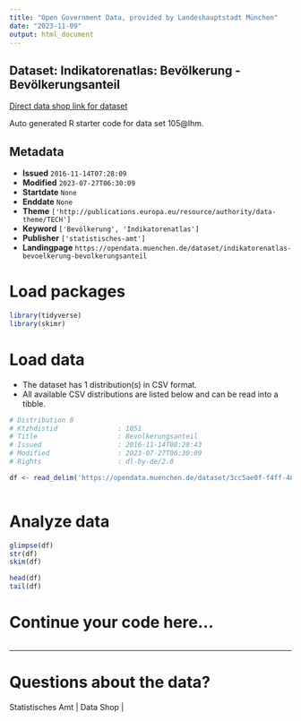 ```yaml
---
title: "Open Government Data, provided by Landeshauptstadt München"
date: "2023-11-09"
output: html_document
---
```


## Dataset: Indikatorenatlas: Bevölkerung - Bevölkerungsanteil

[Direct data shop link for dataset](https://opendata.muenchen.de/dataset/indikatorenatlas-bevoelkerung-bevolkerungsanteil)

Auto generated R starter code for data set 105@lhm.

## Metadata

- **Issued** `2016-11-14T07:28:09`
- **Modified** `2023-07-27T06:30:09`
- **Startdate** `None`
- **Enddate** `None`
- **Theme** `['http://publications.europa.eu/resource/authority/data-theme/TECH']`
- **Keyword** `['Bevölkerung', 'Indikatorenatlas']`
- **Publisher** `['statistisches-amt']`
- **Landingpage** `https://opendata.muenchen.de/dataset/indikatorenatlas-bevoelkerung-bevolkerungsanteil`


# Load packages

```r

library(tidyverse)
library(skimr)

```

# Load data

-   The dataset has 1 distribution(s) in CSV format.
-   All available CSV distributions are listed below and can be read into a tibble.

```r

# Distribution 0
# Ktzhdistid               : 1051
# Title                    : Bevolkerungsanteil
# Issued                   : 2016-11-14T08:28:43
# Modified                 : 2023-07-27T06:30:09
# Rights                   : dl-by-de/2.0

df <- read_delim('https://opendata.muenchen.de/dataset/3cc5ae0f-f4ff-480e-8428-9aeaec4ed23d/resource/d0b78781-dbf9-473b-a2ba-6a3b76ae35d4/download/indikat_bevoelkerung_bevoelkerungsanteil_240723.csv')



```

# Analyze data

```r

glimpse(df)
str(df)
skim(df)

head(df)
tail(df)

```

# Continue your code here...

```r

```

------------------------------------------------------------------------

# Questions about the data?

Statistisches Amt | Data Shop | 

